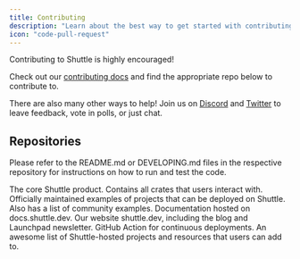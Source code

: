 ```yaml
---
title: Contributing
description: "Learn about the best way to get started with contributing to Shuttle."
icon: "code-pull-request"
---
```


Contributing to Shuttle is highly encouraged!

Check out our [contributing docs](https://github.com/shuttle-hq/shuttle/blob/main/CONTRIBUTING.md) and find the appropriate repo below to contribute to.

There are also many other ways to help!
Join us on [Discord](https://discord.com/invite/shuttle) and [Twitter](https://twitter.com/shuttle_dev) to leave feedback, vote in polls, or just chat.

## Repositories

Please refer to the README.md or DEVELOPING.md files in the respective repository for instructions on how to run and test the code.

<CardGroup>
  <Card
    title="shuttle"
    href="https://github.com/shuttle-hq/shuttle"
    icon="github"
    color="#ffffff"
  >
    The core Shuttle product. Contains all crates that users interact with.
  </Card>
  <Card
    title="shuttle-examples"
    href="https://github.com/shuttle-hq/shuttle-examples"
    icon="github"
    color="#ffffff"
  >
    Officially maintained examples of projects that can be deployed on Shuttle. Also has a list of community examples.
  </Card>
  <Card
    title="shuttle-docs"
    href="https://github.com/shuttle-hq/shuttle-docs"
    icon="github"
    color="#ffffff"
  >
    Documentation hosted on docs.shuttle.dev.
  </Card>
  <Card
    title="www"
    href="https://github.com/shuttle-hq/www"
    icon="github"
    color="#ffffff"
  >
    Our website shuttle.dev, including the blog and Launchpad newsletter.
  </Card>
  <Card
    title="deploy-action"
    href="https://github.com/shuttle-hq/deploy-action"
    icon="github"
    color="#ffffff"
  >
    GitHub Action for continuous deployments.
  </Card>
  <Card
    title="awesome-shuttle"
    href="https://github.com/shuttle-hq/awesome-shuttle"
    icon="github"
    color="#ffffff"
  >
    An awesome list of Shuttle-hosted projects and resources that users can add to.
  </Card>
</CardGroup>
